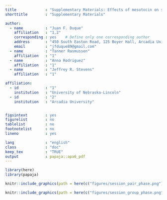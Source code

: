 ```yaml
---
title             : "Supplementary Materials: Effects of mesotocin on social bonding in pinyon jays"
shorttitle        : "Supplementary Materials"

author: 
  - name          : "Juan F. Duque"
    affiliation   : "1,2"
    corresponding : yes    # Define only one corresponding author
    address       : "450 South Easton Road, 125 Boyer Hall, Arcadia University, Glenside, PA 19038"
    email         : "jfduque89@gmail.com"
  - name          : "Tanner Rasmussen"
    affiliation   : "1"
  - name          : "Anna Rodriguez"
    affiliation   : "1"
  - name          : "Jeffrey R. Stevens"
    affiliation   : "1"

affiliation:
  - id            : "1"
    institution   : "University of Nebraska-Lincoln"
  - id            : "2"
    institution   : "Arcadia University"


figsintext        : yes
figurelist        : no
tablelist         : no
footnotelist      : no
lineno            : yes

lang              : "english"
class             : "doc"
keep_tex          : "TRUE"
output            : papaja::apa6_pdf
---
```


```r
library(here)
library(papaja)
```

\renewcommand{\thetable}{S\arabic{table}}
\setcounter{table}{0}
\renewcommand{\thefigure}{S\arabic{figure}}
\setcounter{figure}{0}

<!--(Figure S1)-->
```r
knitr::include_graphics(path = here(c("figures/session_pair_phase.png")))
```

<!--(Figure S1)-->
```r
knitr::include_graphics(path = here(c("figures/session_group_phase.png")))
```

